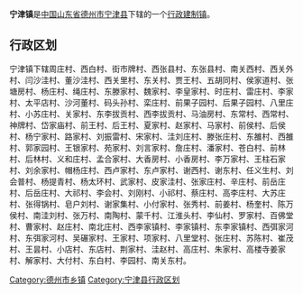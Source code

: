 '''宁津镇'''是[[中华人民共和国|中国]][[山东省|山东省]][[德州市|德州市]][[宁津县|宁津县]]下辖的一个[[行政建制镇|行政建制镇]]。

== 行政区划 ==

宁津镇下辖周庄村、西白村、街市牌村、西张县村、东张县村、南关西村、西关外村、闫沙洼村、董沙洼村、西关里村、东关村、贾王村、五胡同村、侯家道村、张塘房村、杨庄村、绳庄村、东滕家村、魏家村、李皇家村、时庄村、雷庄村、李家村、太平店村、沙河董村、码头孙村、栾庄村、前果子园村、后果子园村、八里庄村、小苏庄村、关家村、东李拔贡村、西李拔贡村、马油房村、东常村、西常村、神牌村、岱家庙村、前王村、后王村、夏家村、赵家村、马家村、前侯村、后侯村、杨宁家村、路家村、刘振雷村、宋家村、洼刘庄村、滕张庄村、东雒村、西雒村、郭家园村、王银家村、苑家村、刘言家村、詹庄村、潘家村、苍白村、前林村、后林村、义和庄村、孟合家村、大香房村、小香房村、李万家村、王柱石家村、刘余家村、帽杨庄村、西卢家村、东卢家村、谢西村、谢东村、任义生村、刘会普村、杨提青村、杨太环村、武家村、皮家洼村、张家庄村、辛庄村、前岳庄村、后岳庄村、大祁村、李会村、刘刚村、小祁村、蔡庄村、高李庄村、大苏庄村、张得锅村、皂户刘村、谢家集村、小付家村、张秀村、前姜村、杨奎村、陈万侯村、南洼刘村、张万村、南陶村、蒙千村、江淮头村、李仙村、罗家村、百佛堂村、曹家村、赵庄村、南北庄村、西李家镇村、李家镇村、东李家镇村、西弭家河村、东弭家河村、吴碾家村、王家村、项家村、八里堂村、张庄村、苏陈村、崔茂村、王昙村、小店村、东店村、荆家村、洼赵村、高庄村、朱家村、高楼寺姜家村、解家村、大付村、东白村、李园村、南关东村。

{{宁津县行政区划}}
{{山东行政区划小作品}}

[[Category:德州市乡镇|Category:德州市乡镇]]
[[Category:宁津县行政区划|Category:宁津县行政区划]]